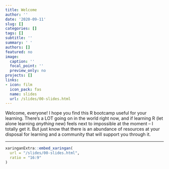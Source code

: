 ```yaml
---
title: Welcome
author: ''
date: '2020-09-11'
slug: []
categories: []
tags: []
subtitle: ''
summary: ' '
authors: []
featured: no
image:
  caption: ''
  focal_point: ''
  preview_only: no
projects: []
links:
- icon: film
  icon_pack: fas
  name: slides
  url: /slides/00-slides.html
---
```


Welcome, everyone! I hope you find this R bootcamp useful for your learning. There's a LOT going on in the world right now, and if learning R (let alone learning *anything* new) feels next to impossible at the moment -- I totally get it. But just know that there is an abundance of resources at your disposal for learning and a community that will support you through it. 

***

```r
xaringanExtra::embed_xaringan(
  url = "/slides/00-slides.html",
  ratio = "16:9"
)
```


